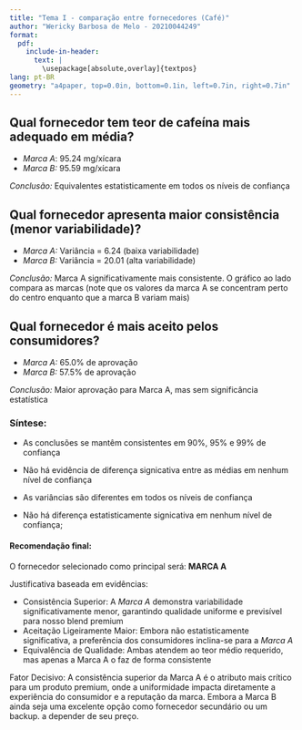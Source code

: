 ```yaml
---
title: "Tema I - comparação entre fornecedores (Café)"
author: "Wericky Barbosa de Melo - 20210044249"
format: 
  pdf:
    include-in-header:
      text: |
        \usepackage[absolute,overlay]{textpos}
lang: pt-BR
geometry: "a4paper, top=0.0in, bottom=0.1in, left=0.7in, right=0.7in"
---
```


## Qual fornecedor tem teor de cafeína mais adequado em média?
- *Marca A*: 95.24 mg/xícara
- *Marca B:* 95.59 mg/xícara

*Conclusão:* Equivalentes estatisticamente em todos os níveis de confiança

## Qual fornecedor apresenta maior consistência (menor variabilidade)?
\begin{textblock*}{10cm}(12.1cm,9.5cm)
  \includegraphics[width=0.85 \textwidth]{densidade.png}
\end{textblock*}

- *Marca A:* Variância = 6.24 (baixa variabilidade)  
- *Marca B:* Variância = 20.01 (alta variabilidade)

*Conclusão:* Marca A significativamente mais consistente.
\newline
O gráfico ao lado compara as marcas (note que os valores da \newline
marca A se concentram perto do centro enquanto que a \newline
 marca B variam mais)

## Qual fornecedor é mais aceito pelos consumidores?
- *Marca A:* 65.0% de aprovação
- *Marca B:* 57.5% de aprovação

*Conclusão:* Maior aprovação para Marca A, mas sem significância estatística

### Síntese:
- As conclusões se mantêm consistentes em 90%, 95% e 99% de confiança

-  Não há evidência de diferença signicativa entre as médias em nenhum nível de confiança

-  As variâncias são diferentes em todos os níveis de confiança

-  Não há diferença estatisticamente signicativa em nenhum nível de confiança;

####  Recomendação final:
 O fornecedor selecionado como principal será: **MARCA A**

Justificativa baseada em evidências:

- Consistência Superior: A *Marca A* demonstra variabilidade significativamente menor, garantindo qualidade uniforme e previsível para nosso blend premium
- Aceitação Ligeiramente Maior: Embora não estatisticamente significativa, a preferência dos consumidores inclina-se para a *Marca A*
- Equivalência de Qualidade: Ambas atendem ao teor médio requerido, mas apenas a Marca A o faz de forma consistente

Fator Decisivo: A consistência superior da Marca A é o atributo mais crítico para um produto premium, onde a uniformidade impacta diretamente a experiência do consumidor e a reputação da marca. Embora a Marca B ainda seja uma excelente opção como fornecedor secundário ou um backup. a depender de seu preço.